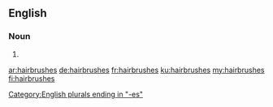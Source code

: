 ==English==

===Noun===
{{head|en|noun plural form}}

# {{plural of|hairbrush|lang=en}}

[[Category:English plurals ending in "-es"]]

[[ar:hairbrushes]]
[[de:hairbrushes]]
[[fr:hairbrushes]]
[[ku:hairbrushes]]
[[my:hairbrushes]]
[[fi:hairbrushes]]